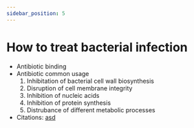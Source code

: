 ```yaml
---
sidebar_position: 5
---
```

# How to treat bacterial infection
- Antibiotic binding
- Antibiotic common usage
	1. Inhibitation of bacterial cell wall biosynthesis
	2. Disruption of cell membrane integrity
	3. Inhibition of nucleic acids
	4. Inhibition of protein synthesis
	5. Distrubance of different metabolic processes
- Citations: [asd]()
